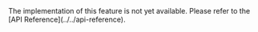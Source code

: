 
<PlatformWrapper platform="unreal">
The <Vpl k="NAME" /> implementation of this feature is not yet available. Please refer to the [API Reference](../../api-reference).
</PlatformWrapper>